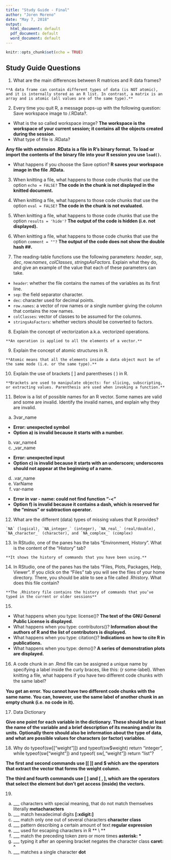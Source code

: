 ```yaml
---
title: "Study Guide - Final"
author: "Joren Moreno"
date: "May 7, 2018"
output:
  html_document: default
  pdf_document: default
  word_document: default
---
```


```r
knitr::opts_chunk$set(echo = TRUE)
```

## Study Guide Questions

  1.  What are the main differences between R matrices and R data frames? 

    **A data frame can contain different types of data (is NOT atomic), and it is internally stored as an R list. In contrast, a matrix is an array and is atomic (all values are of the same type).**

  2. Every time you quit R, a message pops-up with the following question: Save workspace image to /.RData?. 
  * What is the so called workspace image? 
  **The workspace is the workspace of your current session; it contains all the objects created during the session.** 
  * What type of file is .RData? 
  
  **Any file with extension .RData is a file in R’s binary format.** 
  **To load or import the contents of the binary file into your R session you use `load()`.**
  
  * What happens if you choose the Save option? 
  **R saves your workspace image in the file .RData.**

  3) When knitting a file, what happens to those code chunks that use the option `echo = FALSE?` 
  **The code in the chunk is not displayed in the knitted document.**
  
  4) When knitting a file, what happens to those code chunks that use the option `eval = FALSE?` 
  **The code in the chunk is not evaluated.**
  
  5) When knitting a file, what happens to those code chunks that use the option `results = 'hide'?` 
  **The output of the code is hidden (i.e. not displayed).**
  
  6) When knitting a file, what happens to those code chunks that use the option `comment = ""?` 
  **The output of the code does not show the double hash ##.**
  
  7) The reading-table functions use the following parameters: *header*, *sep*, *dec*, *row.names*, *colClasses*, *stringsAsFactors*. Explain what they do, and give an example of the value that each of these parameters can take.  
  * `header`: whether the ﬁle contains the names of the variables as its ﬁrst line. 
  * `sep`: the ﬁeld separator character. 
  * `dec`: character used for decimal points. 
  * `row.names`: a vector of row names or a single number giving the column that contains the row names. 
  * `colClasses`: vector of classes to be assumed for the columns. 
  * `stringsAsFactors`: whether vectors should be converted to factors.

  8) Explain the concept of vectorization a.k.a. vectorized operations. 
    
    **An operation is applied to all the elements of a vector.**
  
  9) Explain the concept of atomic structures in R. 
    
    **Atomic means that all the elements inside a data object must be of the same mode (i.e. or the same type).**
    
  10) Explain the use of brackets [ ] and parentheses ( ) in R. 
  
    **Brackets are used to manipulate objects: for slicing, subscripting, or extracting values. Parenthesis are used when invoking a function.**
    
  11) Below is a list of possible names for an R vector. Some names are valid and some are invalid. Identify the invalid names, and explain why they are invalid. 
  a. 3var_name 
  * **Error: unexpected symbol**
  * **Option a) is invalid because it starts with a number.** 
  b. var_name4 
  c. _var_name
  * **Error: unexpected input**
  * **Option c) is invalid because it starts with an underscore; underscores should not appear at the beginning of a name.** 
  d. .var_name 
  e. VarName 
  f. var-name
  * **Error in var - name: could not find function "-<"**
  * **Option f) is invalid because it contains a dash, which is reserved for the “minus” or subtraction operator.**


  12) What are the different (data) types of missing values that R provides?
    
    `NA` (logical), `NA_integer_` (integer), `NA_real_` (real/double), `NA_character_` (character), and `NA_complex_` (complex)

  13) In RStudio, one of the panes has the tabs "Environment, History". What is the content of the "History" tab?
    
    **It shows the history of commands that you have been using.**
  
  14) In RStudio, one of the panes has the tabs “Files, Plots, Packages, Help, Viewer”. If you click on the “Files” tab you will see the files of your home directory. There, you should be able to see a file called .Rhistory. What does this file contain? 
  
    **The .Rhistory file contains the history of commands that you’ve typed in the current or older sessions**
  
  15)  
  * What happens when you type: license()? **The text of the GNU General Public License is displayed.** 
  * What happens when you type: contributors()? **Information about the authors of R and the list of contributors is displayed.** 
  * What happens when you type: citation()? **Indications on how to cite R in publications.**
  * What happens when you type: demo()? **A series of demonstration plots are displayed.**

  16)  A code chunk in an .Rmd ﬁle can be assigned a unique name by specifying a label inside the curly braces, like this: {r some-label}. When knitting a ﬁle, what happens if you have two diﬀerent code chunks with the same label? 
  
  **You get an error. You cannot have two diﬀerent code chunks with the same name. You can, however, use the same label of another chunk in an empty chunk (i.e. no code in it).**

  17) Data Dictionary
  
  **Give one point for each variable in the dictionary. These should be at least the name of the variable and a brief description of its meaning and/or its units. Optionally there should also be information about the type of data, and what are possible values for characters (or factor) variables.**
  
  18) Why do typeof(sw[["weight"]]) and typeof(sw$weight) return "integer", while typeof(sw["weight"]) and typeof( sw[,"weight"]) return "list"? 
  
  **The first and second commands use [[ ]] and $ which are the operators that extract the vector that forms the weight column.**
  
  **The third and fourth commands use [ ] and [ , ], which are the operators that select the element but don’t get access (inside) the vectors.**

  19) 
  
  a) ___ characters with special meaning, that do not match themselves literally **metacharacters** 
  b) ___ match hexadecimal digits **[:xdigit:]** 
  c) ___ match only one out of several characters **character class** 
  d) ___ pattern describing a certain amount of text **regular expression** 
  e) ___ used for escaping characters in R ** \\ ** 
  f) ___ match the preceding token zero or more times **asterisk: * ** 
  g) ___ typing it after an opening bracket negates the character class **caret: ^**
  h) ___ matches a single character **dot**
